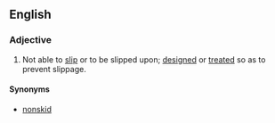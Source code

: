 ==English==
===Adjective===
{{en-adj}}
# Not able to [[slip]] or to be slipped upon; [[design]]ed or [[treat]]ed so as to prevent slippage.
====Synonyms====
* [[nonskid]]